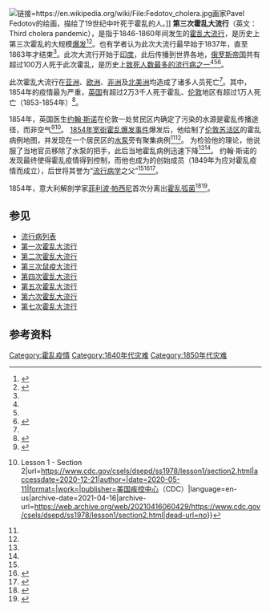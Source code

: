 {{medical}}
[[File:Fedotov_cholera.jpg|链接=https://en.wikipedia.org/wiki/File:Fedotov_cholera.jpg]]画家Pavel Fedotov的绘画，描绘了19世纪中叶死于霍乱的人。]]
'''第三次霍乱大流行'''（英文：Third cholera pandemic），是指于1846-1860年间发生的[[霍乱|霍乱]][[大流行|大流行]]，是历史上第三次霍乱的大规模[[疾病爆发|爆发]]<ref name=":0">{{Cite web|title=Asiatic Cholera Pandemic of 1846-63|url=http://www.ph.ucla.edu/epi/snow/pancholera3.html|accessdate=2020-12-21|author=|date=|format=|work=|publisher=[[加州大学洛杉矶分校|加州大学洛杉矶分校]]（UCLA）|language=en|archive-date=2001-05-01|archive-url=https://web.archive.org/web/20010501114225/http://www.ph.ucla.edu/epi/snow/pancholera3.html|dead-url=no}}</ref><ref name=":1">{{Cite journal|title=Post-COVID-19 precautions based on lessons learned from past pandemics: a review|url=https://www.ncbi.nlm.nih.gov/pmc/articles/PMC7402078/|last=Munnoli|first=Prakash Mallappa|last2=Nabapure|first2=S.|date=2020-08-04|journal=Zeitschrift Fur Gesundheitswissenschaften|doi=10.1007/s10389-020-01371-3|pages=1–9|issn=2198-1833|pmc=7402078|pmid=32837846|last3=Yeshavanth|first3=G.|access-date=2020-12-21|archive-date=2021-05-26|archive-url=https://web.archive.org/web/20210526135545/https://www.ncbi.nlm.nih.gov/pmc/articles/PMC7402078/|dead-url=no}}</ref>。也有学者认为此次大流行最早始于1837年，直至1863年才结束<ref name=":0" />。此次大流行开始于[[印度|印度]]，此后传播到世界各地，[[俄罗斯帝国|俄罗斯帝国]]共有超过100万人死于此次霍乱，是历史上[[流行病列表|致死人数最多的流行病之一]]<ref name=":0" /><ref name=":1" /><ref>{{Cite book|chapter=|url=http://archive.org/details/epidemicspandemi0000hays|publisher=Santa Barbara, Calif. : ABC-CLIO|date=2005|isbn=978-1-85109-658-9|first=J. N.|last=Hays|title=Epidemics and pandemics : their impacts on human history|year=|location=|pages=}}</ref>。

此次霍乱大流行在[[亚洲|亚洲]]、[[欧洲|欧洲]]、[[非洲|非洲]]及[[北美洲|北美洲]]均造成了诸多人员死亡<ref name=":1" />。其中，1854年的疫情最为严重，[[英国|英国]]有超过2万3千人死于霍乱、[[伦敦|伦敦]]地区有超过1万人死亡（1853-1854年）<ref>{{Cite web|title=Selective suppression by the medical establishment of unwelcome research findings: The cholera treatment evaluation by the General Board of Health, London 1854.|url=https://www.jameslindlibrary.org/articles/selective-suppression-by-the-medical-establishment-of-unwelcome-research-findings-the-cholera-treatment-evaluation-by-the-general-board-of-health-london-1854/|accessdate=2020-12-21|work=The James Lind Library|language=en-GB|archive-date=2020-12-03|archive-url=https://web.archive.org/web/20201203223111/https://www.jameslindlibrary.org/articles/selective-suppression-by-the-medical-establishment-of-unwelcome-research-findings-the-cholera-treatment-evaluation-by-the-general-board-of-health-london-1854/|dead-url=no}}</ref>。

1854年，英国医生[[约翰·斯诺_(医学家)|约翰·斯诺]]在伦敦一处贫民区内确定了污染的水源是霍乱传播途径，而非空气<ref name=":2">{{Cite web|title=John Snow and the Broad Street Pump: On the Trail of an Epidemic|url=https://www.ph.ucla.edu/epi/snow/snowcricketarticle.html|accessdate=2020-12-21|author=|date=|format=|work=|publisher=加州大学洛杉矶分校（UCLA）|language=en|archive-date=2021-04-18|archive-url=https://web.archive.org/web/20210418191814/https://www.ph.ucla.edu/epi/snow/snowcricketarticle.html|dead-url=no}}</ref><ref name=":3">{{Cite web|title=Principles of Epidemiology {{!}} Lesson 1 - Section 2|url=https://www.cdc.gov/csels/dsepd/ss1978/lesson1/section2.html|accessdate=2020-12-21|author=|date=2020-05-11|format=|work=|publisher=[[美国疾控中心|美国疾控中心]]（CDC）|language=en-us|archive-date=2021-04-16|archive-url=https://web.archive.org/web/20210416060429/https://www.cdc.gov/csels/dsepd/ss1978/lesson1/section2.html|dead-url=no}}</ref>。 [[1854年宽街霍乱爆发事件|1854年宽街霍乱爆发事件]]爆发后，他绘制了[[倫敦蘇活區|伦敦苏活区]]的霍乱病例地图，并发现在一个居民区的[[水泵|水泵]]旁有聚集病例<ref name=":2" /><ref name=":3" />。 为检验他的理论，他说服了当地官员移除了水泵的把手，此后当地霍乱病例迅速下降<ref name=":2" /><ref name=":3" />。 约翰·斯诺的发现最终使得霍乱疫情得到控制，而他也成为{{le|伦敦流行病学协会|Epidemiological Society of London}}的创始成员（1849年为应对霍乱疫情而成立），后世将其誉为“[[流行病学|流行病学]]之父”<ref name=":3" /><ref>{{Cite journal|title=公共卫生监测的过去、现在和未来:(一)过去|author=蔡智强，李丽萍，白雲屛|url=http://www.jbjc.org/JBJC/html/article_8459.htm|journal=《疾病监测》|issue=9|doi=|others=|year=2015年|volume=30|page=|pmid=}}</ref><ref>{{Cite web|title=历史的镜子：1854年约翰·斯诺独战伦敦霍乱大疫|url=http://www.sohu.com/a/372541232_213840|accessdate=2020-12-21|author=|date=|format=|work=|publisher=广东疾控中心|agency=[[搜狐|搜狐]]|language=zh}}</ref>。

1854年，意大利解剖学家[[菲利波·帕西尼|菲利波·帕西尼]]首次分离出[[霍乱弧菌|霍乱弧菌]]<ref name=":02">{{Cite web|title=Who first discovered cholera?|url=https://www.ph.ucla.edu/epi/snow/firstdiscoveredcholera.html|accessdate=2021-02-20|work=|publisher=[[加州大学洛杉矶分校|加州大学洛杉矶分校]]|language=en|archive-date=2021-04-17|archive-url=https://web.archive.org/web/20210417111245/http://www.ph.ucla.edu/epi/snow/firstdiscoveredcholera.html|dead-url=no}}</ref><ref name=":12">{{Cite journal|title=The greatest steps towards the discovery of Vibrio cholerae|url=https://www.sciencedirect.com/science/article/pii/S1198743X14608557|date=2014-03-01|journal=Clinical Microbiology and Infection|issue=3|doi=10.1111/1469-0691.12390|volume=20|pages=191–195|language=en|issn=1198-743X|access-date=2021-02-20|archive-date=2021-04-16|archive-url=https://web.archive.org/web/20210416065644/https://www.sciencedirect.com/science/article/pii/S1198743X14608557|dead-url=no}}</ref>。

== 参见 ==

* [[流行病列表|流行病列表]]
*[[第一次霍乱大流行|第一次霍乱大流行]]
*[[第二次霍乱大流行|第二次霍乱大流行]]
*[[第三次鼠疫大流行|第三次鼠疫大流行]]
*[[第四次霍乱大流行|第四次霍乱大流行]]
*[[第五次霍乱大流行|第五次霍乱大流行]]
*[[第六次霍乱大流行|第六次霍乱大流行]]
*[[第七次霍乱大流行|第七次霍乱大流行]]

== 参考资料 ==
{{reflist|2}}

{{Epidemics}}
[[Category:霍乱疫情|Category:霍乱疫情]]
[[Category:1840年代灾难|Category:1840年代灾难]]
[[Category:1850年代灾难|Category:1850年代灾难]]